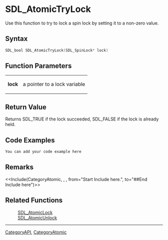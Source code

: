 
= SDL_AtomicTryLock =
Use this function to try to lock a spin lock by setting it to a non-zero value.


== Syntax ==
<syntaxhighlight lang='c++'>
SDL_bool SDL_AtomicTryLock(SDL_SpinLock* lock)
</syntaxhighlight>

== Function Parameters ==
{|
|'''lock'''
|a pointer to a lock variable
|}

== Return Value ==
Returns SDL_TRUE if the lock succeeded, SDL_FALSE if the lock is already held.

== Code Examples ==
<syntaxhighlight lang='c++'>
You can add your code example here
</syntaxhighlight>

== Remarks ==
<<Include(CategoryAtomic, , , from="Start Include here.", to="##End Include here")>>

== Related Functions ==
:[[SDL_AtomicLock]]
:[[SDL_AtomicUnlock]]

----
[[CategoryAPI]], [[CategoryAtomic]]
